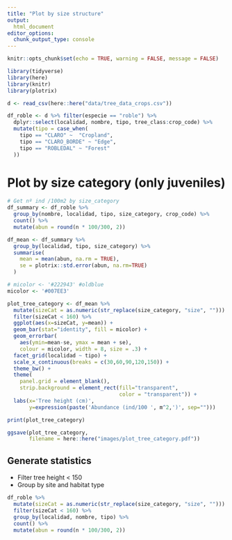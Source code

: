 ```yaml
---
title: "Plot by size structure"
output: 
  html_document
editor_options: 
  chunk_output_type: console
---
```


```r
knitr::opts_chunk$set(echo = TRUE, warning = FALSE, message = FALSE)
```

```r
library(tidyverse)
library(here)
library(knitr)
library(plotrix)
```

```r
d <- read_csv(here::here("data/tree_data_crops.csv"))

df_roble <- d %>% filter(especie == "roble") %>% 
  dplyr::select(localidad, nombre, tipo, tree_class:crop_code) %>% 
  mutate(tipo = case_when(
    tipo == "CLARO" ~  "Cropland",
    tipo == "CLARO_BORDE" ~ "Edge",
    tipo == "ROBLEDAL" ~ "Forest"
  ))
```

# Plot by size category (only juveniles)
```r
# Get nº ind /100m2 by size_category
df_summary <- df_roble %>% 
  group_by(nombre, localidad, tipo, size_category, crop_code) %>% 
  count() %>% 
  mutate(abun = round(n * 100/300, 2))

df_mean <- df_summary %>% 
  group_by(localidad, tipo, size_category) %>% 
  summarise(
    mean = mean(abun, na.rm = TRUE),
    se = plotrix::std.error(abun, na.rm=TRUE)
  )
```

```r
# micolor <- '#222943' #oldblue
micolor <- '#007EE3'

plot_tree_category <- df_mean %>% 
  mutate(sizeCat = as.numeric(str_replace(size_category, "size", ""))) %>%
  filter(sizeCat < 160) %>% 
  ggplot(aes(x=sizeCat, y=mean)) +
  geom_bar(stat="identity", fill = micolor) + 
  geom_errorbar(
    aes(ymin=mean-se, ymax = mean + se), 
    colour = micolor, width = 8, size = .3) + 
  facet_grid(localidad ~ tipo) +
  scale_x_continuous(breaks = c(30,60,90,120,150)) +
  theme_bw() + 
  theme(
    panel.grid = element_blank(), 
    strip.background = element_rect(fill="transparent", 
                                    color = "transparent")) + 
  labs(x='Tree height (cm)', 
       y=expression(paste('Abundance (ind/100 ', m^2,')', sep="")))

print(plot_tree_category)
```

```r
ggsave(plot_tree_category, 
       filename = here::here("images/plot_tree_category.pdf"))
```


## Generate statistics 
- Filter tree height < 150 
- Group by site and habitat type 

```r
df_roble %>% 
  mutate(sizeCat = as.numeric(str_replace(size_category, "size", ""))) %>%
  filter(sizeCat < 160) %>% 
  group_by(localidad, nombre, tipo) %>% 
  count() %>% 
  mutate(abun = round(n * 100/300, 2))


```









